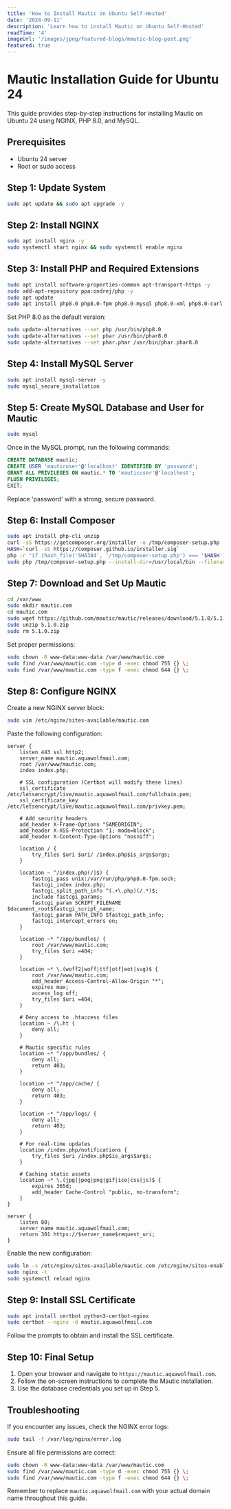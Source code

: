 ```yaml
---
title: 'How to Install Mautic on Ubuntu Self-Hosted'
date: '2024-09-11'
description: 'Learn how to install Mautic on Ubuntu Self-Hosted'
readTime: '4'
imageUrl: '/images/jpeg/featured-blogs/mautic-blog-post.png'
featured: true
---
```


# Mautic Installation Guide for Ubuntu 24

This guide provides step-by-step instructions for installing Mautic on Ubuntu 24 using NGINX, PHP 8.0, and MySQL.

## Prerequisites

- Ubuntu 24 server
- Root or sudo access

## Step 1: Update System

```bash
sudo apt update && sudo apt upgrade -y
```

## Step 2: Install NGINX

```bash
sudo apt install nginx -y
sudo systemctl start nginx && sudo systemctl enable nginx
```

## Step 3: Install PHP and Required Extensions

```bash
sudo apt install software-properties-common apt-transport-https -y
sudo add-apt-repository ppa:ondrej/php -y
sudo apt update
sudo apt install php8.0 php8.0-fpm php8.0-mysql php8.0-xml php8.0-curl php8.0-gd php8.0-intl php8.0-mbstring php8.0-zip php8.0-bcmath php8.0-imap -y
```

Set PHP 8.0 as the default version:

```bash
sudo update-alternatives --set php /usr/bin/php8.0
sudo update-alternatives --set phar /usr/bin/phar8.0
sudo update-alternatives --set phar.phar /usr/bin/phar.phar8.0
```

## Step 4: Install MySQL Server

```bash
sudo apt install mysql-server -y
sudo mysql_secure_installation
```

## Step 5: Create MySQL Database and User for Mautic

```bash
sudo mysql
```

Once in the MySQL prompt, run the following commands:

```sql
CREATE DATABASE mautic;
CREATE USER 'mauticuser'@'localhost' IDENTIFIED BY 'password';
GRANT ALL PRIVILEGES ON mautic.* TO 'mauticuser'@'localhost';
FLUSH PRIVILEGES;
EXIT;
```

Replace 'password' with a strong, secure password.

## Step 6: Install Composer

```bash
sudo apt install php-cli unzip
curl -sS https://getcomposer.org/installer -o /tmp/composer-setup.php
HASH=`curl -sS https://composer.github.io/installer.sig`
php -r "if (hash_file('SHA384', '/tmp/composer-setup.php') === '$HASH') { echo 'Installer verified'; } else { echo 'Installer corrupt'; unlink('composer-setup.php'); } echo PHP_EOL;"
sudo php /tmp/composer-setup.php --install-dir=/usr/local/bin --filename=composer
```

## Step 7: Download and Set Up Mautic

```bash
cd /var/www
sudo mkdir mautic.com
cd mautic.com
sudo wget https://github.com/mautic/mautic/releases/download/5.1.0/5.1.0.zip
sudo unzip 5.1.0.zip
sudo rm 5.1.0.zip
```

Set proper permissions:

```bash
sudo chown -R www-data:www-data /var/www/mautic.com
sudo find /var/www/mautic.com -type d -exec chmod 755 {} \;
sudo find /var/www/mautic.com -type f -exec chmod 644 {} \;
```

## Step 8: Configure NGINX

Create a new NGINX server block:

```bash
sudo vim /etc/nginx/sites-available/mautic.com
```

Paste the following configuration:

```nginx
server {
    listen 443 ssl http2;
    server_name mautic.aquawolfmail.com;
    root /var/www/mautic.com;
    index index.php;

    # SSL configuration (Certbot will modify these lines)
    ssl_certificate /etc/letsencrypt/live/mautic.aquawolfmail.com/fullchain.pem;
    ssl_certificate_key /etc/letsencrypt/live/mautic.aquawolfmail.com/privkey.pem;

    # Add security headers
    add_header X-Frame-Options "SAMEORIGIN";
    add_header X-XSS-Protection "1; mode=block";
    add_header X-Content-Type-Options "nosniff";

    location / {
        try_files $uri $uri/ /index.php$is_args$args;
    }

    location ~ ^/index.php(/|$) {
        fastcgi_pass unix:/var/run/php/php8.0-fpm.sock;
        fastcgi_index index.php;
        fastcgi_split_path_info ^(.+\.php)(/.*)$;
        include fastcgi_params;
        fastcgi_param SCRIPT_FILENAME $document_root$fastcgi_script_name;
        fastcgi_param PATH_INFO $fastcgi_path_info;
        fastcgi_intercept_errors on;
    }

    location ~* ^/app/bundles/ {
        root /var/www/mautic.com;
        try_files $uri =404;
    }

    location ~* \.(woff2|woff|ttf|otf|eot|svg)$ {
        root /var/www/mautic.com;
        add_header Access-Control-Allow-Origin "*";
        expires max;
        access_log off;
        try_files $uri =404;
    }

    # Deny access to .htaccess files
    location ~ /\.ht {
        deny all;
    }

    # Mautic specific rules
    location ~* ^/app/bundles/ {
        deny all;
        return 403;
    }

    location ~* ^/app/cache/ {
        deny all;
        return 403;
    }

    location ~* ^/app/logs/ {
        deny all;
        return 403;
    }

    # For real-time updates
    location /index.php/notifications {
        try_files $uri /index.php$is_args$args;
    }

    # Caching static assets
    location ~* \.(jpg|jpeg|png|gif|ico|css|js)$ {
        expires 365d;
        add_header Cache-Control "public, no-transform";
    }
}

server {
    listen 80;
    server_name mautic.aquawolfmail.com;
    return 301 https://$server_name$request_uri;
}
```

Enable the new configuration:

```bash
sudo ln -s /etc/nginx/sites-available/mautic.com /etc/nginx/sites-enabled/
sudo nginx -t
sudo systemctl reload nginx
```

## Step 9: Install SSL Certificate

```bash
sudo apt install certbot python3-certbot-nginx
sudo certbot --nginx -d mautic.aquawolfmail.com
```

Follow the prompts to obtain and install the SSL certificate.

## Step 10: Final Setup

1. Open your browser and navigate to `https://mautic.aquawolfmail.com`.
2. Follow the on-screen instructions to complete the Mautic installation.
3. Use the database credentials you set up in Step 5.

## Troubleshooting

If you encounter any issues, check the NGINX error logs:

```bash
sudo tail -f /var/log/nginx/error.log
```

Ensure all file permissions are correct:

```bash
sudo chown -R www-data:www-data /var/www/mautic.com
sudo find /var/www/mautic.com -type d -exec chmod 755 {} \;
sudo find /var/www/mautic.com -type f -exec chmod 644 {} \;
```

Remember to replace `mautic.aquawolfmail.com` with your actual domain name throughout this guide.
